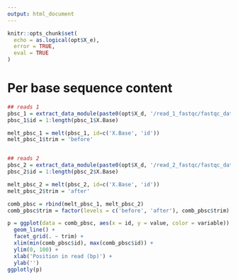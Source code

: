 ```yaml
---
output: html_document
---
```


```r
knitr::opts_chunk$set(
  echo = as.logical(opt$X_e),
  error = TRUE,
  eval = TRUE
)
```


# Per base sequence content

```r
## reads 1
pbsc_1 = extract_data_module(paste0(opt$X_d, '/read_1_fastqc/fastqc_data.txt'), 'Per base sequence content')
pbsc_1$id = 1:length(pbsc_1$X.Base)

melt_pbsc_1 = melt(pbsc_1, id=c('X.Base', 'id'))
melt_pbsc_1$trim = 'before'


## reads 2
pbsc_2 = extract_data_module(paste0(opt$X_d, '/read_2_fastqc/fastqc_data.txt'), 'Per base sequence content')
pbsc_2$id = 1:length(pbsc_2$X.Base)

melt_pbsc_2 = melt(pbsc_2, id=c('X.Base', 'id'))
melt_pbsc_2$trim = 'after'

comb_pbsc = rbind(melt_pbsc_1, melt_pbsc_2)
comb_pbsc$trim = factor(levels = c('before', 'after'), comb_pbsc$trim)

p = ggplot(data = comb_pbsc, aes(x = id, y = value, color = variable)) +
  geom_line() +
  facet_grid(. ~ trim) +
  xlim(min(comb_pbsc$id), max(comb_pbsc$id)) + 
  ylim(0, 100) +
  xlab('Position in read (bp)') +
  ylab('')
ggplotly(p)
```